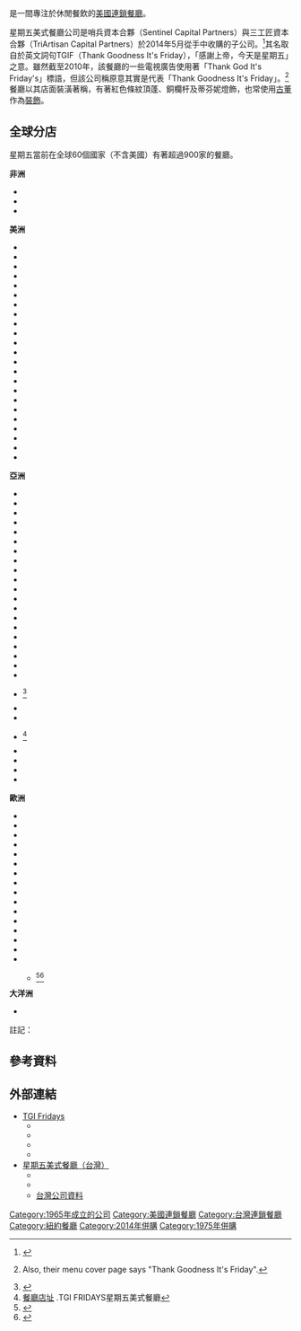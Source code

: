 {{NoteTA
|T=zh-tw:星期五美式餐廳;zh-cn:星期五餐厅;zh-hk:美國星期五餐廳
|1=zh-tw:星期五美式餐廳;zh-cn:星期五餐厅;zh-hk:美國星期五餐廳
}}
{{Infobox company
|name     = 星期五美式餐廳<br>T.G.I. Friday's
|logo     = [[File:Tgi_fridays_logo13.svg|220px]]
|type     =[[子公司|全資子公司]]
|company_slogan   = 「Give me more Friday's」
|foundation       = {{Start date|1965|03|15}}於<br />[[紐約|紐約]] 
|founder          = {{le|丹尼爾·R·史考金|Daniel R. Scoggin}}
|parent           =  Sentinel Capital Partners<br />TriArtisan Capital Partners
|location         = {{USA}}[[德克薩斯州|德克薩斯州]][[卡羅爾頓_(德克薩斯州)|卡羅爾頓]]
|locations        = 992家（2011年3月）<ref>[http://www.carlson.com/cdc-cms/pdf/CHW-FACTSHEETS-TGI.pdf T.G.I. FRIDAY’S® FACTS] {{webarchive|url=https://web.archive.org/web/20120403183330/http://www.carlson.com/cdc-cms/pdf/CHW-FACTSHEETS-TGI.pdf |date=2012-04-03 }}</ref>
|area_served      = 全球
|key_people       =
|num_employees    =
|industry         = [[餐廳|餐廳]]
|genre            = 休閒餐飲
|revenue          =
|operating_income =
|net_income       =
|homepage         = {{url|https://tgifridays.com.tw|TGIFridays.com.tw}}<br />{{url|http://www.tgifridays.com/|TGIFridays.com}}
}}

{{地區用詞3|zh-tw='''星期五美式餐廳'''|zh-cn='''星期五餐厅'''|zh-hk='''美國星期五餐廳'''|start=（{{lang-en|'''TGI Friday's'''}}，簡稱：'''Friday's'''），|as=稱作|end=，}}是一間專注於休閒餐飲的[[美國|美國]][[連鎖店|連鎖餐廳]]。

星期五美式餐廳公司是哨兵資本合夥（Sentinel Capital Partners）與三工匠資本合夥（TriArtisan Capital Partners）於2014年5月從{{le|卡爾森集團|Carlson Companies}}手中收購的子公司。<ref>{{cite news|url=http://www.entrepreneur.com/article/234117#|title=Longtime Owner Sells TGI Fridays for $800 Million|first=Kate|last=Taylor|website=entrepreneur.com|publisher=Entrepreneur Media|date=2014-05-21|accessdate=2015-03-13|archive-date=2020-11-24|archive-url=https://web.archive.org/web/20201124072225/https://www.entrepreneur.com/article/234117|dead-url=no}}</ref>其名取自於英文詞句TGIF（Thank Goodness It's Friday），「感謝上帝，今天是星期五」之意。雖然截至2010年，該餐廳的一些電視廣告使用著「Thank God It's Friday's」標語，但該公司稱原意其實是代表「Thank Goodness It's Friday」。<ref>{{cite web|url=http://www.tgifridays.com/News/timeline.htm |title=T.G.I. Friday's Restaurants Timeline|website=tgifridays.com|archiveurl=https://web.archive.org/web/20090117123911/http://tgifridays.com/News/timeline.htm|archivedate=2009-01-17|deadurl=yes}} Also, their menu cover page says "Thank Goodness It's Friday".</ref>餐廳以其店面裝潢著稱，有著紅色條紋頂蓬、銅欄杆及蒂芬妮燈飾，也常使用[[古董|古董]]作為[[室內設計|裝飾]]。

==全球分店==
星期五當前在全球60個國家（不含美國）有著超過900家的餐廳。

'''非洲'''
{{colbegin||15em}}
* {{Flag|Egypt}}
* {{Flag|Morocco}}
* {{Flag|South Africa}}
{{colend}}
'''美洲'''
{{colbegin||15em}}
* {{Flag|Argentina}}
* {{Flag|Aruba}}
* {{Flag|Bahamas}}
* {{Flag|Barbados}}
* {{Flag|Bolivia}}
* {{Flag|Canada}}
* {{Flag|Chile}}
* {{Flag|Colombia}}
* {{Flag|Costa Rica}}
* {{Flag|Dominican Republic}}
* {{Flag|Ecuador}}
* {{Flag|El Salvador}}
* {{Flag|Guatemala}}
* {{Flag|Honduras}}
* {{Flag|Jamaica}}
* {{Flag|Mexico}}
* {{Flag|Nicaragua}}
* {{Flag|Panama}}
* {{Flag|Paraguay}}
* {{Flag|Peru}}
* {{Flag|Puerto Rico}}
* {{Flag|Trinidad}}
* {{Flag|Venezuela}}
{{colend}}
'''亞洲'''
{{colbegin||15em}}
* {{Flag|Azerbaijan}}
* {{Flag|Bahrain}}
* {{Flag|Bangladesh}}
* {{Flag|China}}
* {{Flag|Guam}}
* {{Flag|India}}
* {{Flag|Indonesia}}
* {{Flag|Japan}}
* {{Flag|Jordan}}
* {{Flag|Kazakhstan}}
* {{Flag|Kyrgyzstan}}
* {{Flag|Kuwait}}
* {{Flag|Lebanon}}
* {{Flag|Malaysia}}
* {{Flag|Oman}}
* {{Flag|Philippines}}
* {{Flag|Qatar}}
* {{Flag|Saudi Arabia}}
* {{Flag|Singapore}}
* {{Flag|Pakistan}}
* {{Flag|South Korea}}<ref>{{cite web|url=http://www.tgif.co.kr/webzine/webzine.aspx |title=T.G.I. FRiDAY'S! 맛이 즐거운 곳, 프라이데이스로 오세요~^_^ |publisher=Tgif.co.kr |date= |accessdate=2013-03-03 |deadurl=yes |archiveurl=https://web.archive.org/web/20130518105918/http://www.tgif.co.kr/webzine/webzine.aspx |archivedate=2013-05-18 }}</ref>
* {{flag|Sri Lanka}}
* {{Flag|Syria}}
* {{Flag|Taiwan}}<ref>[https://tgifridays.com.tw/zh-TW/locations 餐廳店址] {{Wayback|url=https://tgifridays.com.tw/zh-TW/locations |date=20210616043141 }}.TGI FRIDAYS星期五美式餐廳</ref>
* {{Flag|Thailand}}
* {{Flag|Turkey}}
* {{Flag|UAE}}
* {{Flag|Vietnam}}
{{colend}}
'''歐洲''' 
{{colbegin||15em}}
* {{Flag|Austria}}
* {{Flag|Belarus}}
* {{Flag|Cyprus}}
* {{Flag|Czech Republic}}
* {{Flag|Greece}}
* {{Flag|Hungary}}
* {{Flag|Iceland}}
* {{Flag|Ireland}}{{efn|name=Ireland}}
* {{Flag|Latvia}}
* {{Flag|Norway}}
* {{Flag|Poland}}
* {{Flag|Russia}}
* {{Flag|Spain}}
* {{Flag|Sweden}}
* {{Flag|Ukraine}}
* {{Flag|United Kingdom}}
** {{Flag|Jersey}}<ref>{{cite web |author=Jersey |url=http://www.tgifridays.je |title=T.G.I Fridays Jersey Restaurant & Bar | Dining & Nights Out |publisher=Tgifridays.je |date= |accessdate=2013-03-03 |archive-url=https://web.archive.org/web/20151208160807/http://tgifridays.je/ |archive-date=2015-12-08 |dead-url=yes }}</ref><ref>{{cite web |url=http://fridoids.co.uk/restaurant.asp |title=T.G.I. Friday's FRiDOiDS blog |publisher=Fridoids.co.uk |date= |accessdate=2013-03-03 |deadurl=yes |archiveurl=https://archive.is/20130420101440/http://fridoids.co.uk/restaurant.asp |archivedate=2013-04-20 }}</ref>
{{colend}}
'''大洋洲''' 
{{colbegin||15em}}
* {{Flag|Australia}}
{{colend}}

註記：
{{notelist|iger=|notes=
{{efn|name=Ireland|星期五餐廳在愛爾蘭是以全島為基礎經營。}}
}}

==參考資料==
{{reflist}}

==外部連結==
{{commons category|T.G.I. Friday's}}
* [http://www.tgifridays.com TGI Fridays] {{Wayback|url=http://www.tgifridays.com/ |date=20210321173510 }}
** {{instagram|officialtgifridays| TGI Fridays}}
** {{twitter|TGIFridays|TGI Fridays}}
** {{facebook|TGIFridays|TGI Fridays}}
** {{youtube|user=tgifridays|TGI Fridays}}
* [http://www.tgifridays.com.tw/ 星期五美式餐廳（台灣）] {{Wayback|url=http://www.tgifridays.com.tw/ |date=20210324065420 }}
** {{facebook|fridaystw|TGI FRIDAYS Taiwan}}
** {{youtube|user=TGIFridaysTaiwan|TGI FRIDAYS Taiwan}}
** [http://company.g0v.ronny.tw/id/23932928 台灣公司資料]

[[Category:1965年成立的公司|Category:1965年成立的公司]]
[[Category:美國連鎖餐廳|Category:美國連鎖餐廳]]
[[Category:台灣連鎖餐廳|Category:台灣連鎖餐廳]]
[[Category:紐約餐廳|Category:紐約餐廳]]
[[Category:2014年併購|Category:2014年併購]]
[[Category:1975年併購|Category:1975年併購]]